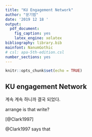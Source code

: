 ```yaml
---
title: "KU Engagement Network"
author: "문기범"
date: '2019 12 18 '
output: 
  pdf_document:
    fig_caption: yes
    latex_engine: xelatex
bibliography: library.bib
mainfont: NanumGothic
# csl: apa-5th-edition.csl
number_sections: yes
---
```


```r
knitr::opts_chunk$set(echo = TRUE)
```

## KU engagement Network

계속 계속 하니까 결국 되었다.

arrange is that write?


[@Clark1997]

@Clark1997 says that 

\begin{equation}
\label{eq-abc}
a + b = c
\end{equation}


